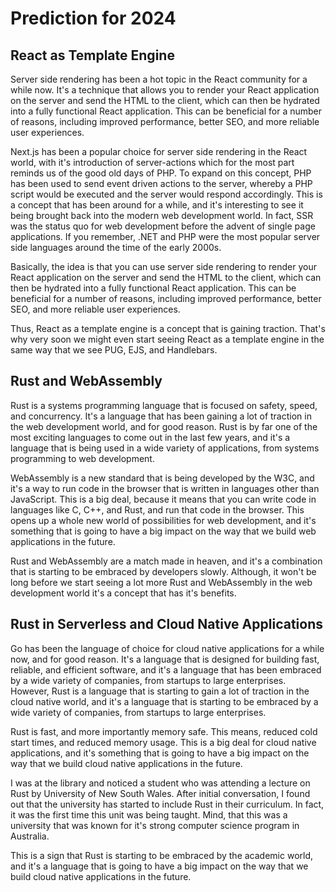 # Prediction for 2024

## React as Template Engine

Server side rendering has been a hot topic in the React community for a while
now. It's a technique that allows you to render your React application on the
server and send the HTML to the client, which can then be hydrated into a fully
functional React application. This can be beneficial for a number of reasons,
including improved performance, better SEO, and more reliable user experiences.

Next.js has been a popular choice for server side rendering in the React world,
with it's introduction of server-actions which for the most part reminds us of
the good old days of PHP. To expand on this concept, PHP has been used to send
event driven actions to the server, whereby a PHP script would be executed and
the server would respond accordingly. This is a concept that has been around for
a while, and it's interesting to see it being brought back into the modern web
development world. In fact, SSR was the status quo for web development before
the advent of single page applications. If you remember, .NET and PHP were the
most popular server side languages around the time of the early 2000s.

Basically, the idea is that you can use server side rendering to render your
React application on the server and send the HTML to the client, which can then
be hydrated into a fully functional React application. This can be beneficial
for a number of reasons, including improved performance, better SEO, and more
reliable user experiences.

Thus, React as a template engine is a concept that is gaining traction. That's
why very soon we might even start seeing React as a template engine in the same
way that we see PUG, EJS, and Handlebars.

## Rust and WebAssembly

Rust is a systems programming language that is focused on safety, speed, and
concurrency. It's a language that has been gaining a lot of traction in the web
development world, and for good reason. Rust is by far one of the most exciting
languages to come out in the last few years, and it's a language that is being
used in a wide variety of applications, from systems programming to web
development.

WebAssembly is a new standard that is being developed by the W3C, and it's a way
to run code in the browser that is written in languages other than JavaScript.
This is a big deal, because it means that you can write code in languages like
C, C++, and Rust, and run that code in the browser. This opens up a whole new
world of possibilities for web development, and it's something that is going to
have a big impact on the way that we build web applications in the future.

Rust and WebAssembly are a match made in heaven, and it's a combination that is
starting to be embraced by developers slowly. Although, it won't be long before
we start seeing a lot more Rust and WebAssembly in the web development world
it's a concept that has it's benefits.

## Rust in Serverless and Cloud Native Applications

Go has been the language of choice for cloud native applications for a while
now, and for good reason. It's a language that is designed for building fast,
reliable, and efficient software, and it's a language that has been embraced by
a wide variety of companies, from startups to large enterprises. However, Rust
is a language that is starting to gain a lot of traction in the cloud native
world, and it's a language that is starting to be embraced by a wide variety of
companies, from startups to large enterprises.

Rust is fast, and more importantly memory safe. This means, reduced cold start
times, and reduced memory usage. This is a big deal for cloud native
applications, and it's something that is going to have a big impact on the way
that we build cloud native applications in the future.

I was at the library and noticed a student who was attending a lecture on Rust
by University of New South Wales. After initial conversation, I found out that
the university has started to include Rust in their curriculum. In fact, it was
the first time this unit was being taught. Mind, that this was a university that
was known for it's strong computer science program in Australia.

This is a sign that Rust is starting to be embraced by the academic world, and
it's a language that is going to have a big impact on the way that we build
cloud native applications in the future.